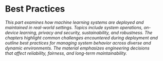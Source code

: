 # Best Practices

::: {.content-visible when-format="html"}
_This part examines how machine learning systems are deployed and maintained in real-world settings. Topics include system operations, on-device learning, privacy and security, sustainability, and robustness. The chapters highlight common challenges encountered during deployment and outline best practices for managing system behavior across diverse and dynamic environments. The material emphasizes engineering decisions that affect reliability, fairness, and long-term maintainability._
:::
